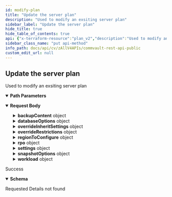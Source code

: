 ```yaml
---
id: modify-plan
title: "Update the server plan"
description: "Used to modify an exsiting server plan"
sidebar_label: "Update the server plan"
hide_title: true
hide_table_of_contents: true
api: {"x-terraform-resource":"plan_v2","description":"Used to modify an exsiting server plan","tags":["ServerPlan"],"parameters":[{"name":"planId","x-terraform-id":true,"in":"path","description":"Id of the Plan to update","required":true,"schema":{"type":"integer","format":"int32"}}],"requestBody":{"content":{"application/json":{"schema":{"properties":{"allowPlanOverride":{"description":"Flag to enable overriding of plan. Once enabled, cannot be disabled.","type":"boolean"},"backupContent":{"description":"This feature applies only to file system agents","properties":{"backupSystemState":{"description":"Do you want to back up the system state? Applicable only for Windows","type":"boolean"},"backupSystemStateOnlyWithFullBackup":{"default":false,"description":"Do you want to back up system state only with full backup? Applicable only if the value of backupSystemState is true","type":"boolean"},"forceUpdateProperties":{"description":"Do you want to sync properties on associated subclients even if properties are overriden at subclient level?","type":"boolean"},"macExcludedPaths":{"description":"Paths to exclude for Mac","items":{"type":"string"},"nullable":true,"type":"array"},"macFilterToExcludePaths":{"description":"Paths that are exception to excluded paths for Mac","items":{"type":"string"},"nullable":true,"type":"array"},"macIncludedPaths":{"description":"Paths to include for Mac","items":{"type":"string"},"nullable":true,"type":"array"},"macNumberOfDataReaders":{"properties":{"count":{"description":"Number of data readers.","format":"int32","minimum":1,"type":"integer"},"useOptimal":{"description":"Set optimal number of data readers. if it is set to true, count will be ignored.","type":"boolean"}},"type":"object"},"unixExcludedPaths":{"description":"Paths to exclude for UNIX","items":{"type":"string"},"nullable":true,"type":"array"},"unixFilterToExcludePaths":{"description":"Paths that are exception to excluded paths for Unix","items":{"type":"string"},"nullable":true,"type":"array"},"unixIncludedPaths":{"description":"Paths to include for UNIX","items":{"type":"string"},"nullable":true,"type":"array"},"unixNumberOfDataReaders":{"properties":{"count":{"description":"Number of data readers.","format":"int32","minimum":1,"type":"integer"},"useOptimal":{"description":"Set optimal number of data readers. if it is set to true, count will be ignored.","type":"boolean"}},"type":"object"},"useVSSForSystemState":{"description":"Do you want to back up system state with VSS? Applicable only if the value of backupSystemState is true","type":"boolean"},"windowsExcludedPaths":{"description":"Paths to exclude for Windows","items":{"type":"string"},"nullable":true,"type":"array"},"windowsFilterToExcludePaths":{"description":"Paths that are exception to excluded paths for Windows","items":{"type":"string"},"nullable":true,"type":"array"},"windowsIncludedPaths":{"description":"Paths to include for Windows","items":{"type":"string"},"nullable":true,"type":"array"},"windowsNumberOfDataReaders":{"properties":{"count":{"description":"Number of data readers.","format":"int32","minimum":1,"type":"integer"},"useOptimal":{"description":"Set optimal number of data readers. if it is set to true, count will be ignored.","type":"boolean"}},"type":"object"}},"type":"object"},"databaseOptions":{"description":"This feature applies only to database agents","properties":{"commitFrequencyInHours":{"description":"Commit frequency in hours","format":"int32","type":"integer"},"logBackupRPOMins":{"description":"Log backup RPO in minutes","format":"int32","type":"integer"},"runFullBackupEvery":{"description":"Full backup frequency in days","format":"int32","type":"integer"},"useDiskCacheForLogBackups":{"description":"Use disk cache for log backups","type":"boolean"}},"type":"object"},"filesystemAddon":{"description":"flag to enable backup content association for applicable file system workload.","type":"boolean"},"newName":{"description":"New plan name to update","nullable":true,"type":"string"},"overrideInheritSettings":{"description":"This feature applies to derived plans when inherit mode is optional.Provides user to set entity preference between parent and derived plan.","properties":{"backupContent":{"description":"Flag to specify if parent or derived plan backupContent should be used when inherit mode is optional. True - derived, False - Base.","type":"boolean"},"backupDestination":{"description":"Flag to specify if parent or derived plan backupDestination should be used when inherit mode is optional. True - derived, False - Base.","type":"boolean"},"rpo":{"description":"Flag to specify if parent or derived plan rpo should be used when inherit mode is optional. True - derived, False - Base.","type":"boolean"}},"title":"PlanOverrideInheritSetting","type":"object"},"overrideRestrictions":{"properties":{"RPO":{"enum":["OPTIONAL","MUST","NOT_ALLOWED"],"format":"","type":"string"},"backupContent":{"enum":["OPTIONAL","MUST","NOT_ALLOWED"],"format":"","type":"string"},"storagePool":{"enum":["OPTIONAL","MUST","NOT_ALLOWED"],"format":"","type":"string"}},"type":"object"},"regionToConfigure":{"properties":{"id":{"format":"int32","type":"integer","x-terraform-omitempty":true,"x-terraform-set-key":true},"name":{"nullable":true,"type":"string"}},"type":"object"},"rpo":{"description":"Recovery Point Objective (RPO) is the maximum amount of time that data can be lost during a service disruption. Your RPO determines the frequency of your backup jobs.","properties":{"SLA":{"description":"A server meets SLA (Service Level Agreement) when all of its subclients have at least one successful backup during the number of days specified at the CommCell, Server Group or plan level.","properties":{"SLAPeriod":{"description":"SLA Period in Days","format":"int32","nullable":true,"type":"integer"},"enableAfterDelay":{"description":"Time provided in Unix format. Give 0 to reset any existing delay.","format":"int32","nullable":true,"type":"integer"},"excludeFromSLA":{"description":"Flag to set to exclude plan from SLA","nullable":true,"type":"boolean"},"exclusionReason":{"description":"Reason for exclusion from SLA","nullable":true,"type":"string"},"useSystemDefaultSLA":{"description":"Flag to set to use System Default Service Level Agreement","nullable":true,"type":"boolean"}},"title":"","type":"object"},"backupFrequency":{"properties":{"schedules":{"items":{"description":"Used to describe single plan schedule information","properties":{"backupType":{"description":"Schedule Backup level","enum":["FULL","INCREMENTAL","DIFFERENTIAL","SYNTHETICFULL","TRANSACTIONLOG"],"type":"string"},"forDatabasesOnly":{"default":false,"description":"Boolean to indicate if schedule is for database agents","type":"boolean"},"policyId":{"description":"Schedule policy Id to which the schedule belongs","format":"int32","type":"integer"},"scheduleId":{"description":"Id of the schedule if available, required for modifying, deleting schedule","format":"int32","type":"integer"},"scheduleName":{"description":"Name of the schedule, for modify","type":"string"},"scheduleOperation":{"default":"MODIFY","description":"Operation being performed on schedule","enum":["ADD","DELETE","MODIFY"],"type":"string"},"scheduleOption":{"description":"Specific options to be set on schedules","properties":{"commitFrequencyInHours":{"description":"Commit frequency in hours for disk cache backups from automatic schedules","format":"int32","type":"integer"},"daysBetweenAutoConvert":{"description":"Number of days between auto conversion of backup level applicable for databases on incremental and differential schedules of server plan","format":"int32","type":"integer"},"jobRunningTimeInMins":{"description":"total job running time in minutes","format":"int32","type":"integer"},"o365ItemSelectionOption":{"description":"item backup option for O365 V2 backup jobs","enum":["SELECT_ALL","SELECT_NEVER_PROCESSED","SELECT_MEETING_SLA","SELECT_NOT_MEETING_SLA_PROCESSED_ATLEAST_ONCE","SELECT_FAILED_LAST_ATTEMPT","SELECT_PROCESSED_ATLEAST_ONCE","SELECT_NOT_MEETING_SLA","SELECT_MEETING_SLA_NOT_RECENTLY_BACKED_UP"],"type":"string"},"useDiskCacheForLogBackups":{"description":"Used to enable disk caching feature on databases for automatic schedules on server plan","type":"boolean"}},"title":"ScheduleOption","type":"object"},"schedulePattern":{"description":"Used to describe when the schedule runs","properties":{"dayOfMonth":{"description":"Day on which to run the schedule, applicable for monthly, yearly","format":"int32","maximum":31,"minimum":1,"type":"integer"},"dayOfWeek":{"enum":["SUNDAY","MONDAY","TUESDAY","WEDNESDAY","THURSDAY","FRIDAY","SATURDAY","DAY","WEEKDAY","WEEKEND_DAYS"],"format":"","type":"string"},"daysBetweenSyntheticFulls":{"description":"No of days between two synthetic full jobs","format":"int32","minimum":6,"type":"integer"},"endDate":{"default":0,"description":"Schedule end date in epoch format","format":"int32","type":"integer"},"exceptions":{"description":"Exceptions to when a schedule should not run, either in dates or week of month and days","items":{"description":"Exception to when a schedule should not run, applicable for Daily weekly and monthly schedules","properties":{"onDates":{"description":"list of dates in a month. For ex: 1, 20","items":{"format":"int32","maximum":31,"minimum":1,"type":"integer"},"type":"array"},"onDayOfTheWeek":{"description":"On which days, for ex: MONDAY, FRIDAY","items":{"enum":["SUNDAY","MONDAY","TUESDAY","WEDNESDAY","THURSDAY","FRIDAY","SATURDAY","DAY","WEEKDAY","WEEKEND_DAYS"],"format":"","type":"string"},"type":"array"},"onWeekOfTheMonth":{"description":"On which week of month, for ex: FIRST, LAST","items":{"description":"Specific week of a month","enum":["FIRST","SECOND","THIRD","FOURTH","LAST"],"format":"","type":"string"},"type":"array","uniqueItems":true}},"title":"ScheduleRunException","type":"object"},"type":"array"},"frequency":{"description":"Frequency of the schedule based on schedule frequency type eg. for Hours, value 2 is 2 hours, for Minutes, 30 is 30 minutes, for Daily, 2 is 2 days. for Monthly 2 is it repeats every 2 months","format":"int32","minimum":1,"type":"integer"},"maxBackupIntervalInMins":{"default":240,"description":"The number of mins to force a backup on automatic schedule.","format":"int32","type":"integer"},"monthOfYear":{"enum":["JANUARY","FEBRUARY","MARCH","APRIL","MAY","JUNE","JULY","AUGUST","SEPTEMBER","OCTOBER","NOVEMBER","DECEMBER"],"format":"","type":"string"},"noOfTimes":{"default":0,"description":"The number of times you want the schedule to run.","format":"int32","type":"integer"},"repeatIntervalInMinutes":{"description":"How often in minutes in a day the schedule runs, applicable for daily, weekly, monthly and yearly frequency types.","format":"int32","minimum":1,"type":"integer"},"repeatUntilTime":{"description":"Until what time to repeat the schedule in a day, requires repeatIntervalInMinutes","format":"int32","minimum":0,"type":"integer"},"scheduleFrequencyType":{"description":"schedule frequency type","enum":["MINUTES","DAILY","WEEKLY","MONTHLY","YEARLY","AUTOMATIC"],"type":"string"},"startDate":{"description":"start date of schedule in epoch format","format":"int32","type":"integer"},"startTime":{"default":75600,"description":"start time of schedule in seconds","format":"int32","type":"integer"},"timezone":{"properties":{"id":{"format":"int32","type":"integer","x-terraform-omitempty":true,"x-terraform-set-key":true},"name":{"nullable":true,"type":"string"}},"type":"object"},"weekOfMonth":{"description":"Specific week of a month","enum":["FIRST","SECOND","THIRD","FOURTH","LAST"],"format":"","type":"string"},"weeklyDays":{"description":"Days of the week for weekly frequency","items":{"description":"Specific day of the week","enum":["SUNDAY","MONDAY","TUESDAY","WEDNESDAY","THURSDAY","FRIDAY","SATURDAY"],"format":"","type":"string"},"nullable":true,"type":"array"}},"required":["scheduleFrequencyType"],"title":"SchedulePattern","type":"object"},"vmOperationType":{"description":"Type of DR operation (only applicable for Failover groups)","enum":["PLANNED_FAILOVER","TEST_BOOT"],"nullable":true,"type":"string"}},"required":["scheduleOperation","backupType","forDatabasesOnly","schedulePattern"],"title":"PlanSchedule","type":"object"},"nullable":true,"type":"array"}},"title":"PlanSchedules","type":"object"},"backupWindow":{"description":"Backup window for incremental backup","items":{"properties":{"dayOfWeek":{"items":{"description":"Specific day of the week","enum":["SUNDAY","MONDAY","TUESDAY","WEDNESDAY","THURSDAY","FRIDAY","SATURDAY"],"format":"","type":"string"},"nullable":true,"type":"array"},"endTime":{"description":"Time in seconds since the beginning of the day","format":"int64","type":"integer"},"startTime":{"description":"Time in seconds since the beginning of the day","format":"int64","type":"integer"}},"type":"object"},"nullable":true,"type":"array"},"fullBackupWindow":{"description":"Backup window for full backup","items":{"properties":{"dayOfWeek":{"items":{"description":"Specific day of the week","enum":["SUNDAY","MONDAY","TUESDAY","WEDNESDAY","THURSDAY","FRIDAY","SATURDAY"],"format":"","type":"string"},"nullable":true,"type":"array"},"endTime":{"description":"Time in seconds since the beginning of the day","format":"int64","type":"integer"},"startTime":{"description":"Time in seconds since the beginning of the day","format":"int64","type":"integer"}},"type":"object"},"nullable":true,"type":"array"}},"type":"object"},"settings":{"properties":{"enableAdvancedView":{"description":"Setting to suggest plan has some advanced settings present. Setting is OEM specific and not applicable for all cases.","type":"boolean"},"fileSearch":{"description":"This feature applies to file servers and virtualization. Enabling this feature allows you to search for backed-up files using the global search bar, and creates resource pools with required infrastructure entities.","properties":{"enabled":{"description":"Flag for enabling indexing","type":"boolean"},"errors":{"description":"File search was enabled on plan but failed to process some of the storage pool(s) with these errors","items":{"properties":{"errorCode":{"format":"int32","type":"integer"},"errorMessage":{"description":"Tells about the error occured during file search setup for given storage pool","type":"string"},"storage":{"properties":{"id":{"format":"int32","type":"integer","x-terraform-omitempty":true,"x-terraform-set-key":true},"name":{"nullable":true,"type":"string"}},"type":"object"}},"title":"PlanFileSearchSetupError","type":"object"},"nullable":true,"type":"array","x-terraform-include":false},"status":{"default":"NOT_APPLICABLE","description":"Type of indexing status.","enum":["NOT_APPLICABLE","ENABLED","SETUP_IN_PROGRESS"],"type":"string"},"statusMessage":{"description":"Tells what is happening behind the scene, so that user can knows why indexing is not enabled or if its in progress","nullable":true,"type":"string"}},"title":"","type":"object"}},"title":"","type":"object"},"snapshotOptions":{"description":"This feature applies only to File System Agents","properties":{"backupCopyFrequency":{"description":"Used to describe the frequency of backup","properties":{"dayOfMonth":{"description":"Day on which to run the schedule, applicable for monthly, yearly","format":"int32","maximum":31,"minimum":1,"type":"integer"},"dayOfWeek":{"enum":["SUNDAY","MONDAY","TUESDAY","WEDNESDAY","THURSDAY","FRIDAY","SATURDAY","DAY","WEEKDAY","WEEKEND_DAYS"],"format":"","type":"string"},"frequency":{"default":1,"description":"Frequency of the schedule based on schedule frequency type eg. for Hours, value 2 is 2 hours, for Minutes, 30 is 30 minutes, for Daily, 2 is 2 days. for Monthly 2 is it repeats every 2 months","format":"int32","minimum":1,"type":"integer"},"monthOfYear":{"enum":["JANUARY","FEBRUARY","MARCH","APRIL","MAY","JUNE","JULY","AUGUST","SEPTEMBER","OCTOBER","NOVEMBER","DECEMBER"],"format":"","type":"string"},"scheduleFrequencyType":{"default":"DAILY","description":"schedule frequency type","enum":["MINUTES","DAILY","WEEKLY","MONTHLY","YEARLY"],"type":"string"},"startTime":{"default":75600,"description":"start time of schedule in seconds for daily, weekly, monthly, yearly frequency","format":"int32","type":"integer"},"weekOfMonth":{"description":"Specific week of a month","enum":["FIRST","SECOND","THIRD","FOURTH","LAST"],"format":"","type":"string"},"weeklyDays":{"description":"Days of the week for weekly frequency","items":{"description":"Specific day of the week","enum":["SUNDAY","MONDAY","TUESDAY","WEDNESDAY","THURSDAY","FRIDAY","SATURDAY"],"format":"","type":"string"},"nullable":true,"type":"array"}},"type":"object"},"backupCopyRPOMins":{"description":"Backup copy RPO in minutes","format":"int32","type":"integer"},"enableBackupCopy":{"description":"Flag to enable backup copy","type":"boolean"}},"title":"","type":"object"},"workload":{"properties":{"solutions":{"items":{"properties":{"id":{"format":"int32","type":"integer","x-terraform-omitempty":true,"x-terraform-set-key":true},"name":{"nullable":true,"type":"string"}},"type":"object"},"type":"array"},"workloadGroupTypes":{"items":{"description":"Type of workload Group","enum":["FILE_SERVER","LAPTOP","HYPERVISOR"],"title":"WorkloadGroup","type":"string"},"type":"array"},"workloadTypes":{"items":{"properties":{"id":{"format":"int32","type":"integer","x-terraform-omitempty":true,"x-terraform-set-key":true},"name":{"nullable":true,"type":"string"}},"type":"object"},"type":"array"}},"title":"PlanWorkloads","type":"object"}},"type":"object"}}}},"responses":{"200":{"description":"Success","content":{"application/json":{"schema":{"properties":{"errorCode":{"format":"int32","type":"integer"},"errorMessage":{"nullable":true,"type":"string"}},"type":"object"}}}},"404":{"description":"Requested Details not found"}},"operationId":"ModifyPlan","method":"put","path":"/V4/ServerPlan/{planId}","servers":[{"url":"http://{hostname}/webconsole/api","variables":{"hostname":{"default":"localhost","description":"Webconsole"}}}],"securitySchemes":{"token":{"in":"header","name":"Authtoken","type":"apiKey"}},"jsonRequestBodyExample":{"allowPlanOverride":true,"backupContent":{"backupSystemState":true,"backupSystemStateOnlyWithFullBackup":false,"forceUpdateProperties":true,"macExcludedPaths":["string"],"macFilterToExcludePaths":["string"],"macIncludedPaths":["string"],"macNumberOfDataReaders":{"count":0,"useOptimal":true},"unixExcludedPaths":["string"],"unixFilterToExcludePaths":["string"],"unixIncludedPaths":["string"],"unixNumberOfDataReaders":{"count":0,"useOptimal":true},"useVSSForSystemState":true,"windowsExcludedPaths":["string"],"windowsFilterToExcludePaths":["string"],"windowsIncludedPaths":["string"],"windowsNumberOfDataReaders":{"count":0,"useOptimal":true}},"databaseOptions":{"commitFrequencyInHours":0,"logBackupRPOMins":0,"runFullBackupEvery":0,"useDiskCacheForLogBackups":true},"filesystemAddon":true,"newName":"string","overrideInheritSettings":{"backupContent":true,"backupDestination":true,"rpo":true},"overrideRestrictions":{"RPO":"OPTIONAL","backupContent":"OPTIONAL","storagePool":"OPTIONAL"},"regionToConfigure":{"id":0,"name":"string"},"rpo":{"SLA":{"SLAPeriod":0,"enableAfterDelay":0,"excludeFromSLA":true,"exclusionReason":"string","useSystemDefaultSLA":true},"backupFrequency":{"schedules":[{"backupType":"FULL","forDatabasesOnly":false,"policyId":0,"scheduleId":0,"scheduleName":"string","scheduleOperation":"MODIFY","scheduleOption":{"commitFrequencyInHours":0,"daysBetweenAutoConvert":0,"jobRunningTimeInMins":0,"o365ItemSelectionOption":"SELECT_ALL","useDiskCacheForLogBackups":true},"schedulePattern":{"dayOfMonth":0,"dayOfWeek":"SUNDAY","daysBetweenSyntheticFulls":0,"endDate":0,"exceptions":[{"onDates":[0],"onDayOfTheWeek":["SUNDAY"],"onWeekOfTheMonth":["FIRST"]}],"frequency":0,"maxBackupIntervalInMins":240,"monthOfYear":"JANUARY","noOfTimes":0,"repeatIntervalInMinutes":0,"repeatUntilTime":0,"scheduleFrequencyType":"MINUTES","startDate":0,"startTime":75600,"timezone":{"id":0,"name":"string"},"weekOfMonth":"FIRST","weeklyDays":["SUNDAY"]},"vmOperationType":"PLANNED_FAILOVER"}]},"backupWindow":[{"dayOfWeek":["SUNDAY"],"endTime":0,"startTime":0}],"fullBackupWindow":[{"dayOfWeek":["SUNDAY"],"endTime":0,"startTime":0}]},"settings":{"enableAdvancedView":true,"fileSearch":{"enabled":true,"errors":[{"errorCode":0,"errorMessage":"string","storage":{"id":0,"name":"string"}}],"status":"NOT_APPLICABLE","statusMessage":"string"}},"snapshotOptions":{"backupCopyFrequency":{"dayOfMonth":0,"dayOfWeek":"SUNDAY","frequency":1,"monthOfYear":"JANUARY","scheduleFrequencyType":"DAILY","startTime":75600,"weekOfMonth":"FIRST","weeklyDays":["SUNDAY"]},"backupCopyRPOMins":0,"enableBackupCopy":true},"workload":{"solutions":[{"id":0,"name":"string"}],"workloadGroupTypes":["FILE_SERVER"],"workloadTypes":[{"id":0,"name":"string"}]}},"info":{"version":"1.0.0","contact":{},"description":"## Welcome\n\nWelcome to Commvault's Rest APIs. You can explore our APIs in [Postman](https://getpostman.com) using the predefined requests we created\n\nThe current version of this documentation is **Commvault Platform Release 2022E**.\n\nYou can access LTS documentation here:\n\n[Feature Release 11.20](https://documenter.getpostman.com/view/2046098/UVR7KoPJ)\n\n[Feature Release 11.24](https://documenter.getpostman.com/view/2046098/UVR7KoPL)\n\nFor more V2 and Latest APIs, please visit your API Explorer page.  \n[*More Details*](http://documentation.commvault.com/commvault/v11/article?p=107350_1.htm)\n\n## Setup\n\nTo get started, [create an environment in Postman](https://www.getpostman.com/docs/environments), select that environment, and set your environment variables by entering necessary values in the `0 - Setup/Environment Setup` pre-request script ([documentation on pre-request scripts](http://www.getpostman.com/docs/pre_request_scripts)). Also, Some of our calls might have dependencies. `GET`/`PUT`/`DELETE` may only work after an item is created with a `POST`.\n\nThe same set of APIs can be used for both XML and JSON. If you want to get equivalent JSON for the XML, use our [API](https://api.commvault.com/#fe2fa795-dd7c-4416-857d-75704b52be8c) for conversion.\n\n**Note:** Swagger Documentation for V2/Latest APIs are present in the following URL:  \n`{ServerURL}/sandbox/apiexplorer`\n\n[*More Details*](http://documentation.commvault.com/commvault/v11/article?p=45551.htm)","title":"Commvault Rest API - Public"},"postman":{"name":"Update the server plan","description":{"content":"Used to modify an exsiting server plan","type":"text/plain"},"url":{"path":["V4","ServerPlan",":planId"],"host":["{{baseUrl}}"],"query":[],"variable":[{"disabled":false,"description":{"content":"(Required) Id of the Plan to update","type":"text/plain"},"type":"any","value":"","key":"planId"}]},"header":[{"key":"Content-Type","value":"application/json"},{"key":"Accept","value":"application/json"}],"method":"PUT","body":{"mode":"raw","raw":"\"\"","options":{"raw":{"language":"json"}}}}}
sidebar_class_name: "put api-method"
info_path: docs/api/cv/zAllV4APIs/commvault-rest-api-public
custom_edit_url: null
---
```



## Update the server plan



Used to modify an exsiting server plan

<details style={{"marginBottom":"1rem"}} data-collapsed={false} open={true}><summary style={{}}><strong>Path Parameters</strong></summary><div><ul><ParamsItem className={"paramsItem"} param={{"name":"planId","x-terraform-id":true,"in":"path","description":"Id of the Plan to update","required":true,"schema":{"type":"integer","format":"int32"}}}></ParamsItem></ul></div></details><MimeTabs><TabItem label={"application/json"} value={"application/json-schema"}><details style={{}} data-collapsed={false} open={true}><summary style={{"textAlign":"left"}}><strong>Request Body</strong></summary><div style={{"textAlign":"left","marginLeft":"1rem"}}></div><ul style={{"marginLeft":"1rem"}}><SchemaItem collapsible={false} name={"allowPlanOverride"} required={false} deprecated={undefined} schemaDescription={"Flag to enable overriding of plan. Once enabled, cannot be disabled."} schemaName={"boolean"} qualifierMessage={undefined} defaultValue={undefined}></SchemaItem><SchemaItem collapsible={true} className={"schemaItem"}><details style={{}}><summary style={{}}><strong>backupContent</strong><span style={{"opacity":"0.6"}}> object</span></summary><div style={{"marginLeft":"1rem"}}><div style={{"marginTop":".5rem","marginBottom":".5rem"}}>

This feature applies only to file system agents

</div><SchemaItem collapsible={false} name={"backupSystemState"} required={false} deprecated={undefined} schemaDescription={"Do you want to back up the system state? Applicable only for Windows"} schemaName={"boolean"} qualifierMessage={undefined} defaultValue={undefined}></SchemaItem><SchemaItem collapsible={false} name={"backupSystemStateOnlyWithFullBackup"} required={false} deprecated={undefined} schemaDescription={"Do you want to back up system state only with full backup? Applicable only if the value of backupSystemState is true"} schemaName={"boolean"} qualifierMessage={undefined} defaultValue={false}></SchemaItem><SchemaItem collapsible={false} name={"forceUpdateProperties"} required={false} deprecated={undefined} schemaDescription={"Do you want to sync properties on associated subclients even if properties are overriden at subclient level?"} schemaName={"boolean"} qualifierMessage={undefined} defaultValue={undefined}></SchemaItem><SchemaItem collapsible={false} name={"macExcludedPaths"} required={false} deprecated={undefined} schemaDescription={"Paths to exclude for Mac"} schemaName={"string[]"} qualifierMessage={undefined} defaultValue={undefined}></SchemaItem><SchemaItem collapsible={false} name={"macFilterToExcludePaths"} required={false} deprecated={undefined} schemaDescription={"Paths that are exception to excluded paths for Mac"} schemaName={"string[]"} qualifierMessage={undefined} defaultValue={undefined}></SchemaItem><SchemaItem collapsible={false} name={"macIncludedPaths"} required={false} deprecated={undefined} schemaDescription={"Paths to include for Mac"} schemaName={"string[]"} qualifierMessage={undefined} defaultValue={undefined}></SchemaItem><SchemaItem collapsible={true} className={"schemaItem"}><details style={{}}><summary style={{}}><strong>macNumberOfDataReaders</strong><span style={{"opacity":"0.6"}}> object</span></summary><div style={{"marginLeft":"1rem"}}><SchemaItem collapsible={false} name={"count"} required={false} deprecated={undefined} schemaDescription={"Number of data readers."} schemaName={"int32"} qualifierMessage={"**Possible values:** `>= 1`"} defaultValue={undefined}></SchemaItem><SchemaItem collapsible={false} name={"useOptimal"} required={false} deprecated={undefined} schemaDescription={"Set optimal number of data readers. if it is set to true, count will be ignored."} schemaName={"boolean"} qualifierMessage={undefined} defaultValue={undefined}></SchemaItem></div></details></SchemaItem><SchemaItem collapsible={false} name={"unixExcludedPaths"} required={false} deprecated={undefined} schemaDescription={"Paths to exclude for UNIX"} schemaName={"string[]"} qualifierMessage={undefined} defaultValue={undefined}></SchemaItem><SchemaItem collapsible={false} name={"unixFilterToExcludePaths"} required={false} deprecated={undefined} schemaDescription={"Paths that are exception to excluded paths for Unix"} schemaName={"string[]"} qualifierMessage={undefined} defaultValue={undefined}></SchemaItem><SchemaItem collapsible={false} name={"unixIncludedPaths"} required={false} deprecated={undefined} schemaDescription={"Paths to include for UNIX"} schemaName={"string[]"} qualifierMessage={undefined} defaultValue={undefined}></SchemaItem><SchemaItem collapsible={true} className={"schemaItem"}><details style={{}}><summary style={{}}><strong>unixNumberOfDataReaders</strong><span style={{"opacity":"0.6"}}> object</span></summary><div style={{"marginLeft":"1rem"}}><SchemaItem collapsible={false} name={"count"} required={false} deprecated={undefined} schemaDescription={"Number of data readers."} schemaName={"int32"} qualifierMessage={"**Possible values:** `>= 1`"} defaultValue={undefined}></SchemaItem><SchemaItem collapsible={false} name={"useOptimal"} required={false} deprecated={undefined} schemaDescription={"Set optimal number of data readers. if it is set to true, count will be ignored."} schemaName={"boolean"} qualifierMessage={undefined} defaultValue={undefined}></SchemaItem></div></details></SchemaItem><SchemaItem collapsible={false} name={"useVSSForSystemState"} required={false} deprecated={undefined} schemaDescription={"Do you want to back up system state with VSS? Applicable only if the value of backupSystemState is true"} schemaName={"boolean"} qualifierMessage={undefined} defaultValue={undefined}></SchemaItem><SchemaItem collapsible={false} name={"windowsExcludedPaths"} required={false} deprecated={undefined} schemaDescription={"Paths to exclude for Windows"} schemaName={"string[]"} qualifierMessage={undefined} defaultValue={undefined}></SchemaItem><SchemaItem collapsible={false} name={"windowsFilterToExcludePaths"} required={false} deprecated={undefined} schemaDescription={"Paths that are exception to excluded paths for Windows"} schemaName={"string[]"} qualifierMessage={undefined} defaultValue={undefined}></SchemaItem><SchemaItem collapsible={false} name={"windowsIncludedPaths"} required={false} deprecated={undefined} schemaDescription={"Paths to include for Windows"} schemaName={"string[]"} qualifierMessage={undefined} defaultValue={undefined}></SchemaItem><SchemaItem collapsible={true} className={"schemaItem"}><details style={{}}><summary style={{}}><strong>windowsNumberOfDataReaders</strong><span style={{"opacity":"0.6"}}> object</span></summary><div style={{"marginLeft":"1rem"}}><SchemaItem collapsible={false} name={"count"} required={false} deprecated={undefined} schemaDescription={"Number of data readers."} schemaName={"int32"} qualifierMessage={"**Possible values:** `>= 1`"} defaultValue={undefined}></SchemaItem><SchemaItem collapsible={false} name={"useOptimal"} required={false} deprecated={undefined} schemaDescription={"Set optimal number of data readers. if it is set to true, count will be ignored."} schemaName={"boolean"} qualifierMessage={undefined} defaultValue={undefined}></SchemaItem></div></details></SchemaItem></div></details></SchemaItem><SchemaItem collapsible={true} className={"schemaItem"}><details style={{}}><summary style={{}}><strong>databaseOptions</strong><span style={{"opacity":"0.6"}}> object</span></summary><div style={{"marginLeft":"1rem"}}><div style={{"marginTop":".5rem","marginBottom":".5rem"}}>

This feature applies only to database agents

</div><SchemaItem collapsible={false} name={"commitFrequencyInHours"} required={false} deprecated={undefined} schemaDescription={"Commit frequency in hours"} schemaName={"int32"} qualifierMessage={undefined} defaultValue={undefined}></SchemaItem><SchemaItem collapsible={false} name={"logBackupRPOMins"} required={false} deprecated={undefined} schemaDescription={"Log backup RPO in minutes"} schemaName={"int32"} qualifierMessage={undefined} defaultValue={undefined}></SchemaItem><SchemaItem collapsible={false} name={"runFullBackupEvery"} required={false} deprecated={undefined} schemaDescription={"Full backup frequency in days"} schemaName={"int32"} qualifierMessage={undefined} defaultValue={undefined}></SchemaItem><SchemaItem collapsible={false} name={"useDiskCacheForLogBackups"} required={false} deprecated={undefined} schemaDescription={"Use disk cache for log backups"} schemaName={"boolean"} qualifierMessage={undefined} defaultValue={undefined}></SchemaItem></div></details></SchemaItem><SchemaItem collapsible={false} name={"filesystemAddon"} required={false} deprecated={undefined} schemaDescription={"flag to enable backup content association for applicable file system workload."} schemaName={"boolean"} qualifierMessage={undefined} defaultValue={undefined}></SchemaItem><SchemaItem collapsible={false} name={"newName"} required={false} deprecated={undefined} schemaDescription={"New plan name to update"} schemaName={"string"} qualifierMessage={undefined} defaultValue={undefined}></SchemaItem><SchemaItem collapsible={true} className={"schemaItem"}><details style={{}}><summary style={{}}><strong>overrideInheritSettings</strong><span style={{"opacity":"0.6"}}> object</span></summary><div style={{"marginLeft":"1rem"}}><div style={{"marginTop":".5rem","marginBottom":".5rem"}}>

This feature applies to derived plans when inherit mode is optional.Provides user to set entity preference between parent and derived plan.

</div><SchemaItem collapsible={false} name={"backupContent"} required={false} deprecated={undefined} schemaDescription={"Flag to specify if parent or derived plan backupContent should be used when inherit mode is optional. True - derived, False - Base."} schemaName={"boolean"} qualifierMessage={undefined} defaultValue={undefined}></SchemaItem><SchemaItem collapsible={false} name={"backupDestination"} required={false} deprecated={undefined} schemaDescription={"Flag to specify if parent or derived plan backupDestination should be used when inherit mode is optional. True - derived, False - Base."} schemaName={"boolean"} qualifierMessage={undefined} defaultValue={undefined}></SchemaItem><SchemaItem collapsible={false} name={"rpo"} required={false} deprecated={undefined} schemaDescription={"Flag to specify if parent or derived plan rpo should be used when inherit mode is optional. True - derived, False - Base."} schemaName={"boolean"} qualifierMessage={undefined} defaultValue={undefined}></SchemaItem></div></details></SchemaItem><SchemaItem collapsible={true} className={"schemaItem"}><details style={{}}><summary style={{}}><strong>overrideRestrictions</strong><span style={{"opacity":"0.6"}}> object</span></summary><div style={{"marginLeft":"1rem"}}><SchemaItem collapsible={false} name={"RPO"} required={false} deprecated={undefined} schemaDescription={undefined} schemaName={"string"} qualifierMessage={"**Possible values:** [`OPTIONAL`, `MUST`, `NOT_ALLOWED`]"} defaultValue={undefined}></SchemaItem><SchemaItem collapsible={false} name={"backupContent"} required={false} deprecated={undefined} schemaDescription={undefined} schemaName={"string"} qualifierMessage={"**Possible values:** [`OPTIONAL`, `MUST`, `NOT_ALLOWED`]"} defaultValue={undefined}></SchemaItem><SchemaItem collapsible={false} name={"storagePool"} required={false} deprecated={undefined} schemaDescription={undefined} schemaName={"string"} qualifierMessage={"**Possible values:** [`OPTIONAL`, `MUST`, `NOT_ALLOWED`]"} defaultValue={undefined}></SchemaItem></div></details></SchemaItem><SchemaItem collapsible={true} className={"schemaItem"}><details style={{}}><summary style={{}}><strong>regionToConfigure</strong><span style={{"opacity":"0.6"}}> object</span></summary><div style={{"marginLeft":"1rem"}}><SchemaItem collapsible={false} name={"id"} required={false} deprecated={undefined} schemaDescription={undefined} schemaName={"int32"} qualifierMessage={undefined} defaultValue={undefined}></SchemaItem><SchemaItem collapsible={false} name={"name"} required={false} deprecated={undefined} schemaDescription={undefined} schemaName={"string"} qualifierMessage={undefined} defaultValue={undefined}></SchemaItem></div></details></SchemaItem><SchemaItem collapsible={true} className={"schemaItem"}><details style={{}}><summary style={{}}><strong>rpo</strong><span style={{"opacity":"0.6"}}> object</span></summary><div style={{"marginLeft":"1rem"}}><div style={{"marginTop":".5rem","marginBottom":".5rem"}}>

Recovery Point Objective (RPO) is the maximum amount of time that data can be lost during a service disruption. Your RPO determines the frequency of your backup jobs.

</div><SchemaItem collapsible={true} className={"schemaItem"}><details style={{}}><summary style={{}}><strong>SLA</strong><span style={{"opacity":"0.6"}}> object</span></summary><div style={{"marginLeft":"1rem"}}><div style={{"marginTop":".5rem","marginBottom":".5rem"}}>

A server meets SLA (Service Level Agreement) when all of its subclients have at least one successful backup during the number of days specified at the CommCell, Server Group or plan level.

</div><SchemaItem collapsible={false} name={"SLAPeriod"} required={false} deprecated={undefined} schemaDescription={"SLA Period in Days"} schemaName={"int32"} qualifierMessage={undefined} defaultValue={undefined}></SchemaItem><SchemaItem collapsible={false} name={"enableAfterDelay"} required={false} deprecated={undefined} schemaDescription={"Time provided in Unix format. Give 0 to reset any existing delay."} schemaName={"int32"} qualifierMessage={undefined} defaultValue={undefined}></SchemaItem><SchemaItem collapsible={false} name={"excludeFromSLA"} required={false} deprecated={undefined} schemaDescription={"Flag to set to exclude plan from SLA"} schemaName={"boolean"} qualifierMessage={undefined} defaultValue={undefined}></SchemaItem><SchemaItem collapsible={false} name={"exclusionReason"} required={false} deprecated={undefined} schemaDescription={"Reason for exclusion from SLA"} schemaName={"string"} qualifierMessage={undefined} defaultValue={undefined}></SchemaItem><SchemaItem collapsible={false} name={"useSystemDefaultSLA"} required={false} deprecated={undefined} schemaDescription={"Flag to set to use System Default Service Level Agreement"} schemaName={"boolean"} qualifierMessage={undefined} defaultValue={undefined}></SchemaItem></div></details></SchemaItem><SchemaItem collapsible={true} className={"schemaItem"}><details style={{}}><summary style={{}}><strong>backupFrequency</strong><span style={{"opacity":"0.6"}}> object</span></summary><div style={{"marginLeft":"1rem"}}><SchemaItem collapsible={true} className={"schemaItem"}><details style={{}}><summary style={{}}><strong>schedules</strong><span style={{"opacity":"0.6"}}> object[]</span></summary><div style={{"marginLeft":"1rem"}}><SchemaItem collapsible={false} name={"backupType"} required={true} deprecated={undefined} schemaDescription={"Schedule Backup level"} schemaName={"string"} qualifierMessage={"**Possible values:** [`FULL`, `INCREMENTAL`, `DIFFERENTIAL`, `SYNTHETICFULL`, `TRANSACTIONLOG`]"} defaultValue={undefined}></SchemaItem><SchemaItem collapsible={false} name={"forDatabasesOnly"} required={true} deprecated={undefined} schemaDescription={"Boolean to indicate if schedule is for database agents"} schemaName={"boolean"} qualifierMessage={undefined} defaultValue={false}></SchemaItem><SchemaItem collapsible={false} name={"policyId"} required={false} deprecated={undefined} schemaDescription={"Schedule policy Id to which the schedule belongs"} schemaName={"int32"} qualifierMessage={undefined} defaultValue={undefined}></SchemaItem><SchemaItem collapsible={false} name={"scheduleId"} required={false} deprecated={undefined} schemaDescription={"Id of the schedule if available, required for modifying, deleting schedule"} schemaName={"int32"} qualifierMessage={undefined} defaultValue={undefined}></SchemaItem><SchemaItem collapsible={false} name={"scheduleName"} required={false} deprecated={undefined} schemaDescription={"Name of the schedule, for modify"} schemaName={"string"} qualifierMessage={undefined} defaultValue={undefined}></SchemaItem><SchemaItem collapsible={false} name={"scheduleOperation"} required={true} deprecated={undefined} schemaDescription={"Operation being performed on schedule"} schemaName={"string"} qualifierMessage={"**Possible values:** [`ADD`, `DELETE`, `MODIFY`]"} defaultValue={"MODIFY"}></SchemaItem><SchemaItem collapsible={true} className={"schemaItem"}><details style={{}}><summary style={{}}><strong>scheduleOption</strong><span style={{"opacity":"0.6"}}> object</span></summary><div style={{"marginLeft":"1rem"}}><div style={{"marginTop":".5rem","marginBottom":".5rem"}}>

Specific options to be set on schedules

</div><SchemaItem collapsible={false} name={"commitFrequencyInHours"} required={false} deprecated={undefined} schemaDescription={"Commit frequency in hours for disk cache backups from automatic schedules"} schemaName={"int32"} qualifierMessage={undefined} defaultValue={undefined}></SchemaItem><SchemaItem collapsible={false} name={"daysBetweenAutoConvert"} required={false} deprecated={undefined} schemaDescription={"Number of days between auto conversion of backup level applicable for databases on incremental and differential schedules of server plan"} schemaName={"int32"} qualifierMessage={undefined} defaultValue={undefined}></SchemaItem><SchemaItem collapsible={false} name={"jobRunningTimeInMins"} required={false} deprecated={undefined} schemaDescription={"total job running time in minutes"} schemaName={"int32"} qualifierMessage={undefined} defaultValue={undefined}></SchemaItem><SchemaItem collapsible={false} name={"o365ItemSelectionOption"} required={false} deprecated={undefined} schemaDescription={"item backup option for O365 V2 backup jobs"} schemaName={"string"} qualifierMessage={"**Possible values:** [`SELECT_ALL`, `SELECT_NEVER_PROCESSED`, `SELECT_MEETING_SLA`, `SELECT_NOT_MEETING_SLA_PROCESSED_ATLEAST_ONCE`, `SELECT_FAILED_LAST_ATTEMPT`, `SELECT_PROCESSED_ATLEAST_ONCE`, `SELECT_NOT_MEETING_SLA`, `SELECT_MEETING_SLA_NOT_RECENTLY_BACKED_UP`]"} defaultValue={undefined}></SchemaItem><SchemaItem collapsible={false} name={"useDiskCacheForLogBackups"} required={false} deprecated={undefined} schemaDescription={"Used to enable disk caching feature on databases for automatic schedules on server plan"} schemaName={"boolean"} qualifierMessage={undefined} defaultValue={undefined}></SchemaItem></div></details></SchemaItem><SchemaItem collapsible={true} className={"schemaItem"}><details style={{}}><summary style={{}}><strong>schedulePattern</strong><span style={{"opacity":"0.6"}}> object</span><strong style={{"fontSize":"var(--ifm-code-font-size)","color":"var(--openapi-required)"}}> required</strong></summary><div style={{"marginLeft":"1rem"}}><div style={{"marginTop":".5rem","marginBottom":".5rem"}}>

Used to describe when the schedule runs

</div><SchemaItem collapsible={false} name={"dayOfMonth"} required={false} deprecated={undefined} schemaDescription={"Day on which to run the schedule, applicable for monthly, yearly"} schemaName={"int32"} qualifierMessage={"**Possible values:** `>= 1` and `<= 31`"} defaultValue={undefined}></SchemaItem><SchemaItem collapsible={false} name={"dayOfWeek"} required={false} deprecated={undefined} schemaDescription={undefined} schemaName={"string"} qualifierMessage={"**Possible values:** [`SUNDAY`, `MONDAY`, `TUESDAY`, `WEDNESDAY`, `THURSDAY`, `FRIDAY`, `SATURDAY`, `DAY`, `WEEKDAY`, `WEEKEND_DAYS`]"} defaultValue={undefined}></SchemaItem><SchemaItem collapsible={false} name={"daysBetweenSyntheticFulls"} required={false} deprecated={undefined} schemaDescription={"No of days between two synthetic full jobs"} schemaName={"int32"} qualifierMessage={"**Possible values:** `>= 6`"} defaultValue={undefined}></SchemaItem><SchemaItem collapsible={false} name={"endDate"} required={false} deprecated={undefined} schemaDescription={"Schedule end date in epoch format"} schemaName={"int32"} qualifierMessage={undefined} defaultValue={0}></SchemaItem><SchemaItem collapsible={true} className={"schemaItem"}><details style={{}}><summary style={{}}><strong>exceptions</strong><span style={{"opacity":"0.6"}}> object[]</span></summary><div style={{"marginLeft":"1rem"}}><div style={{"marginTop":".5rem","marginBottom":".5rem"}}>

Exceptions to when a schedule should not run, either in dates or week of month and days

</div><SchemaItem collapsible={false} name={"onDates"} required={false} deprecated={undefined} schemaDescription={"list of dates in a month. For ex: 1, 20"} schemaName={"int32[]"} qualifierMessage={"**Possible values:** `>= 1` and `<= 31`"} defaultValue={undefined}></SchemaItem><SchemaItem collapsible={false} name={"onDayOfTheWeek"} required={false} deprecated={undefined} schemaDescription={"On which days, for ex: MONDAY, FRIDAY"} schemaName={"string[]"} qualifierMessage={"**Possible values:** [`SUNDAY`, `MONDAY`, `TUESDAY`, `WEDNESDAY`, `THURSDAY`, `FRIDAY`, `SATURDAY`, `DAY`, `WEEKDAY`, `WEEKEND_DAYS`]"} defaultValue={undefined}></SchemaItem><SchemaItem collapsible={false} name={"onWeekOfTheMonth"} required={false} deprecated={undefined} schemaDescription={"On which week of month, for ex: FIRST, LAST"} schemaName={"string[]"} qualifierMessage={"**Possible values:** [`FIRST`, `SECOND`, `THIRD`, `FOURTH`, `LAST`]"} defaultValue={undefined}></SchemaItem></div></details></SchemaItem><SchemaItem collapsible={false} name={"frequency"} required={false} deprecated={undefined} schemaDescription={"Frequency of the schedule based on schedule frequency type eg. for Hours, value 2 is 2 hours, for Minutes, 30 is 30 minutes, for Daily, 2 is 2 days. for Monthly 2 is it repeats every 2 months"} schemaName={"int32"} qualifierMessage={"**Possible values:** `>= 1`"} defaultValue={undefined}></SchemaItem><SchemaItem collapsible={false} name={"maxBackupIntervalInMins"} required={false} deprecated={undefined} schemaDescription={"The number of mins to force a backup on automatic schedule."} schemaName={"int32"} qualifierMessage={undefined} defaultValue={240}></SchemaItem><SchemaItem collapsible={false} name={"monthOfYear"} required={false} deprecated={undefined} schemaDescription={undefined} schemaName={"string"} qualifierMessage={"**Possible values:** [`JANUARY`, `FEBRUARY`, `MARCH`, `APRIL`, `MAY`, `JUNE`, `JULY`, `AUGUST`, `SEPTEMBER`, `OCTOBER`, `NOVEMBER`, `DECEMBER`]"} defaultValue={undefined}></SchemaItem><SchemaItem collapsible={false} name={"noOfTimes"} required={false} deprecated={undefined} schemaDescription={"The number of times you want the schedule to run."} schemaName={"int32"} qualifierMessage={undefined} defaultValue={0}></SchemaItem><SchemaItem collapsible={false} name={"repeatIntervalInMinutes"} required={false} deprecated={undefined} schemaDescription={"How often in minutes in a day the schedule runs, applicable for daily, weekly, monthly and yearly frequency types."} schemaName={"int32"} qualifierMessage={"**Possible values:** `>= 1`"} defaultValue={undefined}></SchemaItem><SchemaItem collapsible={false} name={"repeatUntilTime"} required={false} deprecated={undefined} schemaDescription={"Until what time to repeat the schedule in a day, requires repeatIntervalInMinutes"} schemaName={"int32"} qualifierMessage={undefined} defaultValue={undefined}></SchemaItem><SchemaItem collapsible={false} name={"scheduleFrequencyType"} required={true} deprecated={undefined} schemaDescription={"schedule frequency type"} schemaName={"string"} qualifierMessage={"**Possible values:** [`MINUTES`, `DAILY`, `WEEKLY`, `MONTHLY`, `YEARLY`, `AUTOMATIC`]"} defaultValue={undefined}></SchemaItem><SchemaItem collapsible={false} name={"startDate"} required={false} deprecated={undefined} schemaDescription={"start date of schedule in epoch format"} schemaName={"int32"} qualifierMessage={undefined} defaultValue={undefined}></SchemaItem><SchemaItem collapsible={false} name={"startTime"} required={false} deprecated={undefined} schemaDescription={"start time of schedule in seconds"} schemaName={"int32"} qualifierMessage={undefined} defaultValue={75600}></SchemaItem><SchemaItem collapsible={true} className={"schemaItem"}><details style={{}}><summary style={{}}><strong>timezone</strong><span style={{"opacity":"0.6"}}> object</span></summary><div style={{"marginLeft":"1rem"}}><SchemaItem collapsible={false} name={"id"} required={false} deprecated={undefined} schemaDescription={undefined} schemaName={"int32"} qualifierMessage={undefined} defaultValue={undefined}></SchemaItem><SchemaItem collapsible={false} name={"name"} required={false} deprecated={undefined} schemaDescription={undefined} schemaName={"string"} qualifierMessage={undefined} defaultValue={undefined}></SchemaItem></div></details></SchemaItem><SchemaItem collapsible={false} name={"weekOfMonth"} required={false} deprecated={undefined} schemaDescription={"Specific week of a month"} schemaName={"string"} qualifierMessage={"**Possible values:** [`FIRST`, `SECOND`, `THIRD`, `FOURTH`, `LAST`]"} defaultValue={undefined}></SchemaItem><SchemaItem collapsible={false} name={"weeklyDays"} required={false} deprecated={undefined} schemaDescription={"Days of the week for weekly frequency"} schemaName={"string[]"} qualifierMessage={"**Possible values:** [`SUNDAY`, `MONDAY`, `TUESDAY`, `WEDNESDAY`, `THURSDAY`, `FRIDAY`, `SATURDAY`]"} defaultValue={undefined}></SchemaItem></div></details></SchemaItem><SchemaItem collapsible={false} name={"vmOperationType"} required={false} deprecated={undefined} schemaDescription={"Type of DR operation (only applicable for Failover groups)"} schemaName={"string"} qualifierMessage={"**Possible values:** [`PLANNED_FAILOVER`, `TEST_BOOT`]"} defaultValue={undefined}></SchemaItem></div></details></SchemaItem></div></details></SchemaItem><SchemaItem collapsible={true} className={"schemaItem"}><details style={{}}><summary style={{}}><strong>backupWindow</strong><span style={{"opacity":"0.6"}}> object[]</span></summary><div style={{"marginLeft":"1rem"}}><div style={{"marginTop":".5rem","marginBottom":".5rem"}}>

Backup window for incremental backup

</div><SchemaItem collapsible={false} name={"dayOfWeek"} required={false} deprecated={undefined} schemaDescription={undefined} schemaName={"string[]"} qualifierMessage={"**Possible values:** [`SUNDAY`, `MONDAY`, `TUESDAY`, `WEDNESDAY`, `THURSDAY`, `FRIDAY`, `SATURDAY`]"} defaultValue={undefined}></SchemaItem><SchemaItem collapsible={false} name={"endTime"} required={false} deprecated={undefined} schemaDescription={"Time in seconds since the beginning of the day"} schemaName={"int64"} qualifierMessage={undefined} defaultValue={undefined}></SchemaItem><SchemaItem collapsible={false} name={"startTime"} required={false} deprecated={undefined} schemaDescription={"Time in seconds since the beginning of the day"} schemaName={"int64"} qualifierMessage={undefined} defaultValue={undefined}></SchemaItem></div></details></SchemaItem><SchemaItem collapsible={true} className={"schemaItem"}><details style={{}}><summary style={{}}><strong>fullBackupWindow</strong><span style={{"opacity":"0.6"}}> object[]</span></summary><div style={{"marginLeft":"1rem"}}><div style={{"marginTop":".5rem","marginBottom":".5rem"}}>

Backup window for full backup

</div><SchemaItem collapsible={false} name={"dayOfWeek"} required={false} deprecated={undefined} schemaDescription={undefined} schemaName={"string[]"} qualifierMessage={"**Possible values:** [`SUNDAY`, `MONDAY`, `TUESDAY`, `WEDNESDAY`, `THURSDAY`, `FRIDAY`, `SATURDAY`]"} defaultValue={undefined}></SchemaItem><SchemaItem collapsible={false} name={"endTime"} required={false} deprecated={undefined} schemaDescription={"Time in seconds since the beginning of the day"} schemaName={"int64"} qualifierMessage={undefined} defaultValue={undefined}></SchemaItem><SchemaItem collapsible={false} name={"startTime"} required={false} deprecated={undefined} schemaDescription={"Time in seconds since the beginning of the day"} schemaName={"int64"} qualifierMessage={undefined} defaultValue={undefined}></SchemaItem></div></details></SchemaItem></div></details></SchemaItem><SchemaItem collapsible={true} className={"schemaItem"}><details style={{}}><summary style={{}}><strong>settings</strong><span style={{"opacity":"0.6"}}> object</span></summary><div style={{"marginLeft":"1rem"}}><SchemaItem collapsible={false} name={"enableAdvancedView"} required={false} deprecated={undefined} schemaDescription={"Setting to suggest plan has some advanced settings present. Setting is OEM specific and not applicable for all cases."} schemaName={"boolean"} qualifierMessage={undefined} defaultValue={undefined}></SchemaItem><SchemaItem collapsible={true} className={"schemaItem"}><details style={{}}><summary style={{}}><strong>fileSearch</strong><span style={{"opacity":"0.6"}}> object</span></summary><div style={{"marginLeft":"1rem"}}><div style={{"marginTop":".5rem","marginBottom":".5rem"}}>

This feature applies to file servers and virtualization. Enabling this feature allows you to search for backed-up files using the global search bar, and creates resource pools with required infrastructure entities.

</div><SchemaItem collapsible={false} name={"enabled"} required={false} deprecated={undefined} schemaDescription={"Flag for enabling indexing"} schemaName={"boolean"} qualifierMessage={undefined} defaultValue={undefined}></SchemaItem><SchemaItem collapsible={true} className={"schemaItem"}><details style={{}}><summary style={{}}><strong>errors</strong><span style={{"opacity":"0.6"}}> object[]</span></summary><div style={{"marginLeft":"1rem"}}><div style={{"marginTop":".5rem","marginBottom":".5rem"}}>

File search was enabled on plan but failed to process some of the storage pool(s) with these errors

</div><SchemaItem collapsible={false} name={"errorCode"} required={false} deprecated={undefined} schemaDescription={undefined} schemaName={"int32"} qualifierMessage={undefined} defaultValue={undefined}></SchemaItem><SchemaItem collapsible={false} name={"errorMessage"} required={false} deprecated={undefined} schemaDescription={"Tells about the error occured during file search setup for given storage pool"} schemaName={"string"} qualifierMessage={undefined} defaultValue={undefined}></SchemaItem><SchemaItem collapsible={true} className={"schemaItem"}><details style={{}}><summary style={{}}><strong>storage</strong><span style={{"opacity":"0.6"}}> object</span></summary><div style={{"marginLeft":"1rem"}}><SchemaItem collapsible={false} name={"id"} required={false} deprecated={undefined} schemaDescription={undefined} schemaName={"int32"} qualifierMessage={undefined} defaultValue={undefined}></SchemaItem><SchemaItem collapsible={false} name={"name"} required={false} deprecated={undefined} schemaDescription={undefined} schemaName={"string"} qualifierMessage={undefined} defaultValue={undefined}></SchemaItem></div></details></SchemaItem></div></details></SchemaItem><SchemaItem collapsible={false} name={"status"} required={false} deprecated={undefined} schemaDescription={"Type of indexing status."} schemaName={"string"} qualifierMessage={"**Possible values:** [`NOT_APPLICABLE`, `ENABLED`, `SETUP_IN_PROGRESS`]"} defaultValue={"NOT_APPLICABLE"}></SchemaItem><SchemaItem collapsible={false} name={"statusMessage"} required={false} deprecated={undefined} schemaDescription={"Tells what is happening behind the scene, so that user can knows why indexing is not enabled or if its in progress"} schemaName={"string"} qualifierMessage={undefined} defaultValue={undefined}></SchemaItem></div></details></SchemaItem></div></details></SchemaItem><SchemaItem collapsible={true} className={"schemaItem"}><details style={{}}><summary style={{}}><strong>snapshotOptions</strong><span style={{"opacity":"0.6"}}> object</span></summary><div style={{"marginLeft":"1rem"}}><div style={{"marginTop":".5rem","marginBottom":".5rem"}}>

This feature applies only to File System Agents

</div><SchemaItem collapsible={true} className={"schemaItem"}><details style={{}}><summary style={{}}><strong>backupCopyFrequency</strong><span style={{"opacity":"0.6"}}> object</span></summary><div style={{"marginLeft":"1rem"}}><div style={{"marginTop":".5rem","marginBottom":".5rem"}}>

Used to describe the frequency of backup

</div><SchemaItem collapsible={false} name={"dayOfMonth"} required={false} deprecated={undefined} schemaDescription={"Day on which to run the schedule, applicable for monthly, yearly"} schemaName={"int32"} qualifierMessage={"**Possible values:** `>= 1` and `<= 31`"} defaultValue={undefined}></SchemaItem><SchemaItem collapsible={false} name={"dayOfWeek"} required={false} deprecated={undefined} schemaDescription={undefined} schemaName={"string"} qualifierMessage={"**Possible values:** [`SUNDAY`, `MONDAY`, `TUESDAY`, `WEDNESDAY`, `THURSDAY`, `FRIDAY`, `SATURDAY`, `DAY`, `WEEKDAY`, `WEEKEND_DAYS`]"} defaultValue={undefined}></SchemaItem><SchemaItem collapsible={false} name={"frequency"} required={false} deprecated={undefined} schemaDescription={"Frequency of the schedule based on schedule frequency type eg. for Hours, value 2 is 2 hours, for Minutes, 30 is 30 minutes, for Daily, 2 is 2 days. for Monthly 2 is it repeats every 2 months"} schemaName={"int32"} qualifierMessage={"**Possible values:** `>= 1`"} defaultValue={1}></SchemaItem><SchemaItem collapsible={false} name={"monthOfYear"} required={false} deprecated={undefined} schemaDescription={undefined} schemaName={"string"} qualifierMessage={"**Possible values:** [`JANUARY`, `FEBRUARY`, `MARCH`, `APRIL`, `MAY`, `JUNE`, `JULY`, `AUGUST`, `SEPTEMBER`, `OCTOBER`, `NOVEMBER`, `DECEMBER`]"} defaultValue={undefined}></SchemaItem><SchemaItem collapsible={false} name={"scheduleFrequencyType"} required={false} deprecated={undefined} schemaDescription={"schedule frequency type"} schemaName={"string"} qualifierMessage={"**Possible values:** [`MINUTES`, `DAILY`, `WEEKLY`, `MONTHLY`, `YEARLY`]"} defaultValue={"DAILY"}></SchemaItem><SchemaItem collapsible={false} name={"startTime"} required={false} deprecated={undefined} schemaDescription={"start time of schedule in seconds for daily, weekly, monthly, yearly frequency"} schemaName={"int32"} qualifierMessage={undefined} defaultValue={75600}></SchemaItem><SchemaItem collapsible={false} name={"weekOfMonth"} required={false} deprecated={undefined} schemaDescription={"Specific week of a month"} schemaName={"string"} qualifierMessage={"**Possible values:** [`FIRST`, `SECOND`, `THIRD`, `FOURTH`, `LAST`]"} defaultValue={undefined}></SchemaItem><SchemaItem collapsible={false} name={"weeklyDays"} required={false} deprecated={undefined} schemaDescription={"Days of the week for weekly frequency"} schemaName={"string[]"} qualifierMessage={"**Possible values:** [`SUNDAY`, `MONDAY`, `TUESDAY`, `WEDNESDAY`, `THURSDAY`, `FRIDAY`, `SATURDAY`]"} defaultValue={undefined}></SchemaItem></div></details></SchemaItem><SchemaItem collapsible={false} name={"backupCopyRPOMins"} required={false} deprecated={undefined} schemaDescription={"Backup copy RPO in minutes"} schemaName={"int32"} qualifierMessage={undefined} defaultValue={undefined}></SchemaItem><SchemaItem collapsible={false} name={"enableBackupCopy"} required={false} deprecated={undefined} schemaDescription={"Flag to enable backup copy"} schemaName={"boolean"} qualifierMessage={undefined} defaultValue={undefined}></SchemaItem></div></details></SchemaItem><SchemaItem collapsible={true} className={"schemaItem"}><details style={{}}><summary style={{}}><strong>workload</strong><span style={{"opacity":"0.6"}}> object</span></summary><div style={{"marginLeft":"1rem"}}><SchemaItem collapsible={true} className={"schemaItem"}><details style={{}}><summary style={{}}><strong>solutions</strong><span style={{"opacity":"0.6"}}> object[]</span></summary><div style={{"marginLeft":"1rem"}}><SchemaItem collapsible={false} name={"id"} required={false} deprecated={undefined} schemaDescription={undefined} schemaName={"int32"} qualifierMessage={undefined} defaultValue={undefined}></SchemaItem><SchemaItem collapsible={false} name={"name"} required={false} deprecated={undefined} schemaDescription={undefined} schemaName={"string"} qualifierMessage={undefined} defaultValue={undefined}></SchemaItem></div></details></SchemaItem><SchemaItem collapsible={false} name={"workloadGroupTypes"} required={false} deprecated={undefined} schemaDescription={undefined} schemaName={"WorkloadGroup[]"} qualifierMessage={"**Possible values:** [`FILE_SERVER`, `LAPTOP`, `HYPERVISOR`]"} defaultValue={undefined}></SchemaItem><SchemaItem collapsible={true} className={"schemaItem"}><details style={{}}><summary style={{}}><strong>workloadTypes</strong><span style={{"opacity":"0.6"}}> object[]</span></summary><div style={{"marginLeft":"1rem"}}><SchemaItem collapsible={false} name={"id"} required={false} deprecated={undefined} schemaDescription={undefined} schemaName={"int32"} qualifierMessage={undefined} defaultValue={undefined}></SchemaItem><SchemaItem collapsible={false} name={"name"} required={false} deprecated={undefined} schemaDescription={undefined} schemaName={"string"} qualifierMessage={undefined} defaultValue={undefined}></SchemaItem></div></details></SchemaItem></div></details></SchemaItem></ul></details></TabItem></MimeTabs><div><ApiTabs><TabItem label={"200"} value={"200"}><div>

Success

</div><div><MimeTabs schemaType={"response"}><TabItem label={"application/json"} value={"application/json"}><SchemaTabs><TabItem label={"Schema"} value={"Schema"}><details style={{}} data-collapsed={false} open={true}><summary style={{"textAlign":"left"}}><strong>Schema</strong></summary><div style={{"textAlign":"left","marginLeft":"1rem"}}></div><ul style={{"marginLeft":"1rem"}}><SchemaItem collapsible={false} name={"errorCode"} required={false} deprecated={undefined} schemaDescription={undefined} schemaName={"int32"} qualifierMessage={undefined} defaultValue={undefined}></SchemaItem><SchemaItem collapsible={false} name={"errorMessage"} required={false} deprecated={undefined} schemaDescription={undefined} schemaName={"string"} qualifierMessage={undefined} defaultValue={undefined}></SchemaItem></ul></details></TabItem><TabItem label={"Example (from schema)"} value={"Example (from schema)"}><ResponseSamples responseExample={"{\n  \"errorCode\": 0,\n  \"errorMessage\": \"string\"\n}"} language={"json"}></ResponseSamples></TabItem></SchemaTabs></TabItem></MimeTabs></div></TabItem><TabItem label={"404"} value={"404"}><div>

Requested Details not found

</div><div></div></TabItem></ApiTabs></div>
      